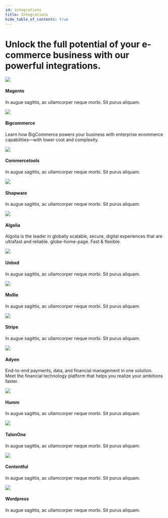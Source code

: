 ```yaml
---
id: integrations
title: Integrations
hide_table_of_contents: true
---
```




<h1 class="mb20">Unlock the full potential of your e-commerce business with our powerful integrations.</h1>

<div className="flex">
	<Card to="/integrations/magento2">
    <div className="round-icon">
      <img src="/img/icons/magento.svg" />
    </div>
    <h4>Magento</h4>
    <p>In augue sagittis, ac ullamcorper neque morbi. Sit purus aliquam.</p>
  </Card>
  <Card to="/integrations/bigcommerce">
    <div className="round-icon">
      <img src="/img/icons/bigcommerce.svg" />
    </div>
    <h4>Bigcommerce</h4>
    <p>
      Learn how BigCommerce powers your business with enterprise ecommerce capabilities—with lower cost and complexity.
    </p>
  </Card>
  <Card to="/integrations/commercetools">
    <div className="round-icon">
      <img src="/img/icons/commercetools.svg" />
    </div>
    <h4>Commercetools</h4>
    <p>In augue sagittis, ac ullamcorper neque morbi. Sit purus aliquam.</p>
  </Card>
</div>
<div className="flex">
  <Card status="soon">
    <div className="round-icon">
      <img src="/img/icons/shopware.svg" />
    </div>
    <h4>Shopware</h4>
    <p>In augue sagittis, ac ullamcorper neque morbi. Sit purus aliquam.</p>
  </Card>
  
  <Card to="/integrations/algolia">
    <div className="round-icon">
      <img src="/img/icons/algolia.svg" />
    </div>
    <h4>Algolia</h4>
    <p>
      Algolia is the leader in globally scalable, secure, digital experiences that are ultrafast and reliable.
      globe-home-page. Fast & flexible.
    </p>
  </Card>
   <Card to="/integrations/unbxd">
    <div className="round-icon">
      <img src="/img/icons/unbxd.svg" />
    </div>
    <h4>Unbxd</h4>
    <p>In augue sagittis, ac ullamcorper neque morbi. Sit purus aliquam.</p>
  </Card>
</div>
<div className="flex">
  <Card to="/integrations/mollie">
    <div className="round-icon">
      <img src="/img/icons/mollie.svg" />
    </div>
    <h4>Mollie</h4>
    <p>In augue sagittis, ac ullamcorper neque morbi. Sit purus aliquam.</p>
  </Card>
  <Card to="/integrations/stripe">
    <div className="round-icon">
      <img src="/img/icons/stripe.svg" />
    </div>
    <h4>Stripe</h4>
    <p>In augue sagittis, ac ullamcorper neque morbi. Sit purus aliquam.</p>
  </Card>
  <Card to="/integrations/adyen">
    <div className="round-icon">
      <img src="/img/icons/adyen.svg" />
    </div>
    <h4>Adyen</h4>
    <p>
      End-to-end payments, data, and financial management in one solution. Meet the financial technology platform that
      helps you realize your ambitions faster.
    </p>
  </Card>  

</div>
<div className="flex">
  <Card to="/integrations/humm">
    <div className="round-icon">
      <img src="/img/icons/humm.svg" />
    </div>
    <h4>Humm</h4>
    <p>In augue sagittis, ac ullamcorper neque morbi. Sit purus aliquam.</p>
  </Card>
  <Card to="/integrations/talonone">
    <div className="round-icon">
      <img src="/img/icons/talonone.svg" />
    </div>
    <h4>TalonOne</h4>
    <p>In augue sagittis, ac ullamcorper neque morbi. Sit purus aliquam.</p>
  </Card>
<Card to="/integrations/contentful">
    <div className="round-icon">
      <img src="/img/icons/contentful.svg" />
    </div>
    <h4>Contentful</h4>
    <p>In augue sagittis, ac ullamcorper neque morbi. Sit purus aliquam.</p>
  </Card>
  
</div>


<div className="flex mb100">
  
  <Card to="/integrations/wordpress">
    <div className="round-icon">
      <img src="/img/icons/wordpress.svg" />
    </div>
    <h4>Wordpress</h4>
    <p>In augue sagittis, ac ullamcorper neque morbi. Sit purus aliquam.</p>
  </Card>
</div>
